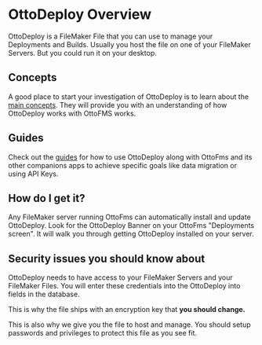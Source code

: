
# OttoDeploy Overview

OttoDeploy is a FileMaker File that you can use to manage your Deployments and Builds. Usually you host the file on one of your FileMaker Servers. But you could run it on your desktop.

## Concepts

A good place to start your investigation of OttoDeploy is to learn about the [main concepts](/concepts). They will provide you with an understanding of how OttoDeploy works with OttoFMS works.

## Guides

Check out the [guides](/guides) for how to use OttoDeploy along with OttoFms and its other companions apps to achieve specific goals like data migration or using API Keys.

<Cards>
<Card title="User Interface Guide" href="/" />
<Card title="Version History" href="/" />

</Cards>

## How do I get it?

Any FileMaker server running OttoFms can automatically install and update OttoDeploy. Look for the OttoDeploy Banner on your OttoFms "Deployments screen". It will walk you through getting OttoDeploy installed on your server.

## Security issues you should know about

OttoDeploy needs to have access to your FileMaker Servers and your FileMaker Files. You will enter these credentials into the OttoDeploy into fields in the database.

This is why the file ships with an encryption key that **you should change.**

This is also why we give you the file to host and manage. You should setup passwords and privileges to protect this file as you see fit.
